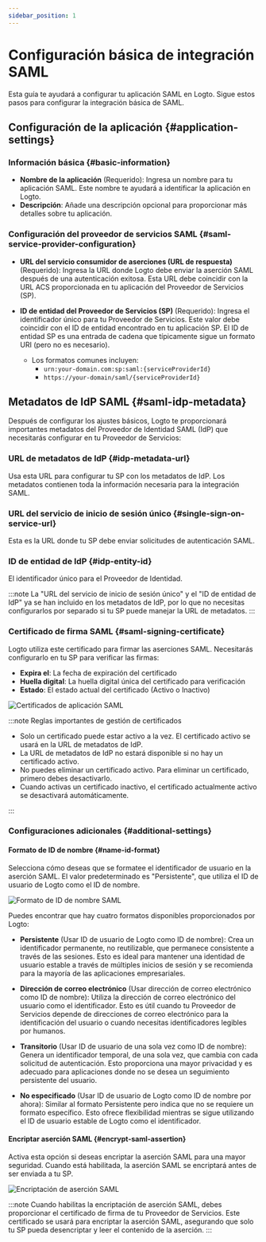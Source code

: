 ```yaml
---
sidebar_position: 1
---
```


# Configuración básica de integración SAML

Esta guía te ayudará a configurar tu aplicación SAML en Logto. Sigue estos pasos para configurar la integración básica de SAML.

## Configuración de la aplicación \{#application-settings}

### Información básica \{#basic-information}

- **Nombre de la aplicación** (Requerido): Ingresa un nombre para tu aplicación SAML. Este nombre te ayudará a identificar la aplicación en Logto.
- **Descripción**: Añade una descripción opcional para proporcionar más detalles sobre tu aplicación.

### Configuración del proveedor de servicios SAML \{#saml-service-provider-configuration}

- **URL del servicio consumidor de aserciones (URL de respuesta)** (Requerido): Ingresa la URL donde Logto debe enviar la aserción SAML después de una autenticación exitosa. Esta URL debe coincidir con la URL ACS proporcionada en tu aplicación del Proveedor de Servicios (SP).

- **ID de entidad del Proveedor de Servicios (SP)** (Requerido): Ingresa el identificador único para tu Proveedor de Servicios. Este valor debe coincidir con el ID de entidad encontrado en tu aplicación SP. El ID de entidad SP es una entrada de cadena que típicamente sigue un formato URI (pero no es necesario).
  - Los formatos comunes incluyen:
    - `urn:your-domain.com:sp:saml:{serviceProviderId}`
    - `https://your-domain/saml/{serviceProviderId}`

## Metadatos de IdP SAML \{#saml-idp-metadata}

Después de configurar los ajustes básicos, Logto te proporcionará importantes metadatos del Proveedor de Identidad SAML (IdP) que necesitarás configurar en tu Proveedor de Servicios:

### URL de metadatos de IdP \{#idp-metadata-url}

Usa esta URL para configurar tu SP con los metadatos de IdP. Los metadatos contienen toda la información necesaria para la integración SAML.

### URL del servicio de inicio de sesión único \{#single-sign-on-service-url}

Esta es la URL donde tu SP debe enviar solicitudes de autenticación SAML.

### ID de entidad de IdP \{#idp-entity-id}

El identificador único para el Proveedor de Identidad.

:::note
La "URL del servicio de inicio de sesión único" y el "ID de entidad de IdP" ya se han incluido en los metadatos de IdP, por lo que no necesitas configurarlos por separado si tu SP puede manejar la URL de metadatos.
:::

### Certificado de firma SAML \{#saml-signing-certificate}

Logto utiliza este certificado para firmar las aserciones SAML. Necesitarás configurarlo en tu SP para verificar las firmas:

- **Expira el**: La fecha de expiración del certificado
- **Huella digital**: La huella digital única del certificado para verificación
- **Estado**: El estado actual del certificado (Activo o Inactivo)

![Certificados de aplicación SAML](./assets/certificates.png)

:::note Reglas importantes de gestión de certificados

- Solo un certificado puede estar activo a la vez. El certificado activo se usará en la URL de metadatos de IdP.
- La URL de metadatos de IdP no estará disponible si no hay un certificado activo.
- No puedes eliminar un certificado activo. Para eliminar un certificado, primero debes desactivarlo.
- Cuando activas un certificado inactivo, el certificado actualmente activo se desactivará automáticamente.

:::

### Configuraciones adicionales \{#additional-settings}

#### Formato de ID de nombre \{#name-id-format}

Selecciona cómo deseas que se formatee el identificador de usuario en la aserción SAML. El valor predeterminado es "Persistente", que utiliza el ID de usuario de Logto como el ID de nombre.

![Formato de ID de nombre SAML](./assets/name-id-format.png)

Puedes encontrar que hay cuatro formatos disponibles proporcionados por Logto:

- **Persistente** (Usar ID de usuario de Logto como ID de nombre): Crea un identificador permanente, no reutilizable, que permanece consistente a través de las sesiones. Esto es ideal para mantener una identidad de usuario estable a través de múltiples inicios de sesión y se recomienda para la mayoría de las aplicaciones empresariales.

- **Dirección de correo electrónico** (Usar dirección de correo electrónico como ID de nombre): Utiliza la dirección de correo electrónico del usuario como el identificador. Esto es útil cuando tu Proveedor de Servicios depende de direcciones de correo electrónico para la identificación del usuario o cuando necesitas identificadores legibles por humanos.

- **Transitorio** (Usar ID de usuario de una sola vez como ID de nombre): Genera un identificador temporal, de una sola vez, que cambia con cada solicitud de autenticación. Esto proporciona una mayor privacidad y es adecuado para aplicaciones donde no se desea un seguimiento persistente del usuario.

- **No especificado** (Usar ID de usuario de Logto como ID de nombre por ahora): Similar al formato Persistente pero indica que no se requiere un formato específico. Esto ofrece flexibilidad mientras se sigue utilizando el ID de usuario estable de Logto como el identificador.

#### Encriptar aserción SAML \{#encrypt-saml-assertion}

Activa esta opción si deseas encriptar la aserción SAML para una mayor seguridad. Cuando está habilitada, la aserción SAML se encriptará antes de ser enviada a tu SP.

![Encriptación de aserción SAML](./assets/encryption.png)

:::note
Cuando habilitas la encriptación de aserción SAML, debes proporcionar el certificado de firma de tu Proveedor de Servicios. Este certificado se usará para encriptar la aserción SAML, asegurando que solo tu SP pueda desencriptar y leer el contenido de la aserción.
:::
